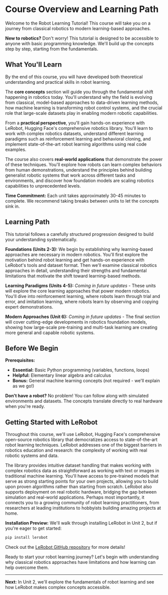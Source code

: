 # Course Overview and Learning Path

Welcome to the Robot Learning Tutorial! This course will take you on a journey from classical robotics to modern learning-based approaches.

<Tip>

**New to robotics?** Don't worry! This tutorial is designed to be accessible to anyone with basic programming knowledge. We'll build up the concepts step by step, starting from the fundamentals.

</Tip>

## What You'll Learn

By the end of this course, you will have developed both theoretical understanding and practical skills in robot learning. 

The **core concepts** section will guide you through the fundamental shift happening in robotics today. You'll understand why the field is evolving from classical, model-based approaches to data-driven learning methods, how machine learning is transforming robot control systems, and the crucial role that large-scale datasets play in enabling modern robotic capabilities.

From a **practical perspective**, you'll gain hands-on experience with LeRobot, Hugging Face's comprehensive robotics library. You'll learn to work with complex robotics datasets, understand different learning paradigms such as reinforcement learning and behavioral cloning, and implement state-of-the-art robot learning algorithms using real code examples.

The course also covers **real-world applications** that demonstrate the power of these techniques. You'll explore how robots can learn complex behaviors from human demonstrations, understand the principles behind building generalist robotic systems that work across different tasks and environments, and discover how foundation models are scaling robotics capabilities to unprecedented levels.

<Tip warning={true}>

**Time Commitment:** Each unit takes approximately 30-45 minutes to complete. We recommend taking breaks between units to let the concepts sink in.

</Tip>

## Learning Path

This tutorial follows a carefully structured progression designed to build your understanding systematically.

**Foundations (Units 2-3):** We begin by establishing why learning-based approaches are necessary in modern robotics. You'll first explore the motivation behind robot learning and get hands-on experience with LeRobot's tools and dataset format. Then we'll examine classical robotics approaches in detail, understanding their strengths and fundamental limitations that motivate the shift toward learning-based methods.

**Learning Paradigms (Units 4-5):** *Coming in future updates* - These units will explore the core learning approaches that power modern robotics. You'll dive into reinforcement learning, where robots learn through trial and error, and imitation learning, where robots learn by observing and copying expert demonstrations.

**Modern Approaches (Unit 6):** *Coming in future updates* - The final section will cover cutting-edge developments in robotics foundation models, showing how large-scale pre-training and multi-task learning are creating more general and capable robotic systems.

## Before We Begin

<Tip>

**Prerequisites:**
- **Essential:** Basic Python programming (variables, functions, loops)
- **Helpful:** Elementary linear algebra and calculus
- **Bonus:** General machine learning concepts (not required - we'll explain as we go!)

**Don't have a robot?** No problem! You can follow along with simulated environments and datasets. The concepts translate directly to real hardware when you're ready.

</Tip>

## Getting Started with LeRobot

Throughout this course, we'll use LeRobot, Hugging Face's comprehensive open-source robotics library that democratizes access to state-of-the-art robot learning techniques. LeRobot addresses one of the biggest barriers in robotics education and research: the complexity of working with real robotic systems and data.

The library provides intuitive dataset handling that makes working with complex robotics data as straightforward as working with text or images in traditional machine learning. You'll have access to pre-trained models that serve as strong starting points for your own projects, allowing you to build upon proven algorithms rather than starting from scratch. LeRobot also supports deployment on real robotic hardware, bridging the gap between simulation and real-world applications. Perhaps most importantly, it connects you to a growing community of robot learning practitioners, from researchers at leading institutions to hobbyists building amazing projects at home.

<Tip>

**Installation Preview:** We'll walk through installing LeRobot in Unit 2, but if you're eager to get started:

```bash
pip install lerobot
```

Check out the [LeRobot GitHub repository](https://github.com/huggingface/lerobot) for more details!

</Tip>

Ready to start your robot learning journey? Let's begin with understanding why classical robotics approaches have limitations and how learning can help overcome them.

---

**Next:** In Unit 2, we'll explore the fundamentals of robot learning and see how LeRobot makes complex concepts accessible.
